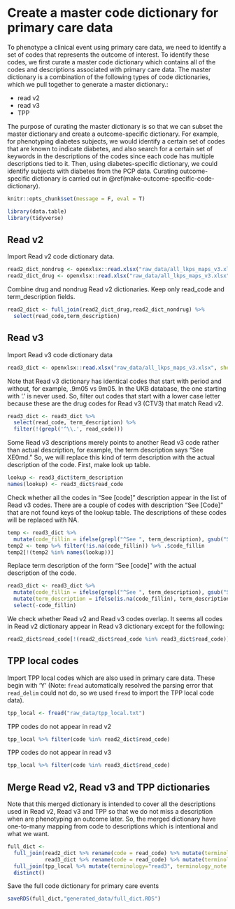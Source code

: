 # Create a master code dictionary for primary care data {#make-code-dictionary}

To phenotype a clinical event using primary care data, we need to identify a set of codes that represents the outcome of interest. To identify these codes, we first curate a master code dictionary which contains all of the codes and descriptions associated with primary care data. The master dictionary is a combination of the following types of code dictionaries, which we pull together to generate a master dictionary.:

- read v2
- read v3
- TPP

The purpose of curating the master dictionary is so that we can subset the master dictionary and create a outcome-specific dictionary. For example, for phenotyping diabetes subjects, we would identify a certain set of codes that are known to indicate diabetes, and also search for a certain set of keywords in the descriptions of the codes since each code has multiple descriptions tied to it. Then, using diabetes-specific dictionary, we could identify subjects with diabetes from the PCP data. Curating outcome-specific dictionary is carried out in  \@ref(make-outcome-specific-code-dictionary).

```r
knitr::opts_chunk$set(message = F, eval = T)
```

```r
library(data.table)
library(tidyverse)
```

## Read v2

Import Read v2 code dictionary data.
```r
read2_dict_nondrug <- openxlsx::read.xlsx("raw_data/all_lkps_maps_v3.xlsx", sheet = "read_v2_lkp")
read2_dict_drug <- openxlsx::read.xlsx("raw_data/all_lkps_maps_v3.xlsx", sheet = "read_v2_drugs_lkp")
```

Combine drug and nondrug Read v2 dictionaries. Keep only read_code and term_description fields.
```r
read2_dict <- full_join(read2_dict_drug,read2_dict_nondrug) %>%
  select(read_code,term_description)
```

## Read v3

Import Read v3 code dictionary data
```r
read3_dict <- openxlsx::read.xlsx("raw_data/all_lkps_maps_v3.xlsx", sheet = "read_ctv3_lkp")
```

Note that Read v3 dictionary has identical codes that start with period and without, for example, .9m05 vs 9m05. In the UKB database, the one starting with '.' is never used. So, filter out codes that start with a lower case letter because these are the drug codes for Read v3 (CTV3) that match Read v2.
```r
read3_dict <- read3_dict %>% 
  select(read_code, term_description) %>%
  filter(!(grepl('^\\.', read_code)))
```

Some Read v3 descriptions merely points to another Read v3 code rather than actual description, for example, the term description says "See XE0md." So, we will replace this kind of term description with the actual description of the code. First, make look up table.
```r
lookup <- read3_dict$term_description
names(lookup) <- read3_dict$read_code
```

Check whether all the codes in "See [code]" description appear in the list of Read v3 codes. There are a couple of codes with description "See [Code]" that are not found keys of the lookup table. The descriptions of these codes will be replaced with NA.
```r
temp <- read3_dict %>%
  mutate(code_fillin = ifelse(grepl("^See ", term_description), gsub("See ", "", term_description), NA)) 
temp2 <- temp %>% filter(!is.na(code_fillin)) %>% .$code_fillin
temp2[!(temp2 %in% names(lookup))]
```

Replace term description of the form "See [code]" with the actual description of the code.
```r
read3_dict <- read3_dict %>%
  mutate(code_fillin = ifelse(grepl("^See ", term_description), gsub("See ", "", term_description), NA)) %>%
  mutate(term_description = ifelse(is.na(code_fillin), term_description, lookup[code_fillin])) %>%
  select(-code_fillin)
```

We check whether Read v2 and Read v3 codes overlap. It seems all codes in Read v2 dictionary appear in Read v3 dictionary except for the following:
```r
read2_dict$read_code[!(read2_dict$read_code %in% read3_dict$read_code)]
```

## TPP local codes

Import TPP local codes which are also used in primary care data. These begin with 'Y' (Note: `fread` automatically resolved the parsing error that `read_delim` could not do, so we used `fread` to import the TPP local code data).
```r
tpp_local <- fread("raw_data/tpp_local.txt")
```

TPP codes do not appear in read v2
```r
tpp_local %>% filter(code %in% read2_dict$read_code)
```

TPP codes do not appear in read v3 
```r
tpp_local %>% filter(code %in% read3_dict$read_code)
```

## Merge Read v2, Read v3 and TPP dictionaries

Note that this merged dictionary is intended to cover all the descriptions used in Read v2, Read v3 and TPP so that we do not miss a description when are phenotyping an outcome later. So, the merged dictionary have one-to-many mapping from code to descriptions which is intentional and what we want.
```r
full_dict <- 
  full_join(read2_dict %>% rename(code = read_code) %>% mutate(terminology="read2"),
            read3_dict %>% rename(code = read_code) %>% mutate(terminology="read3")) %>%
  full_join(tpp_local %>% mutate(terminology="read3", terminology_note = "TPP Local Code")) %>%
  distinct()
```

Save the full code dictionary for primary care events
```r
saveRDS(full_dict,"generated_data/full_dict.RDS")
```


